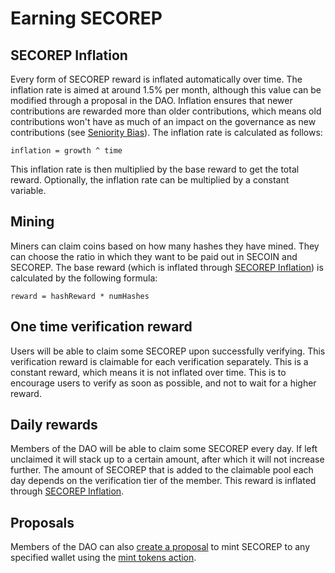 # Earning SECOREP

## SECOREP Inflation

Every form of SECOREP reward is inflated automatically over time.
The inflation rate is aimed at around 1.5% per month, although this value can be modified through a proposal in the DAO.
Inflation ensures that newer contributions are rewarded more than older contributions, which means old contributions won't have as much of an impact on the governance as new contributions (see [Seniority Bias](/proposals/security-measures#seniority-bias)).
The inflation rate is calculated as follows:

```
inflation = growth ^ time
```

This inflation rate is then multiplied by the base reward to get the total reward. Optionally, the inflation rate can be multiplied by a constant variable.

## Mining

Miners can claim coins based on how many hashes they have mined.
They can choose the ratio in which they want to be paid out in SECOIN and SECOREP.
The base reward (which is inflated through [SECOREP Inflation](#secorep-inflation)) is calculated by the following formula:

```
reward = hashReward * numHashes
```

## One time verification reward

Users will be able to claim some SECOREP upon successfully verifying.
This verification reward is claimable for each verification separately.
This is a constant reward, which means it is not inflated over time.
This is to encourage users to verify as soon as possible, and not to wait for a higher reward.

## Daily rewards

Members of the DAO will be able to claim some SECOREP every day.
If left unclaimed it will stack up to a certain amount, after which it will not increase further.
The amount of SECOREP that is added to the claimable pool each day depends on the verification tier of the member.
This reward is inflated through [SECOREP Inflation](#secorep-inflation).

## Proposals

Members of the DAO can also [create a proposal](/proposals/creating-proposals) to mint SECOREP to any specified wallet using the [mint tokens action](/actions/mint-tokens).
